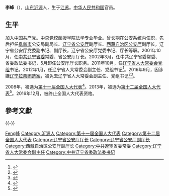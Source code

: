 {{Otheruses|李峰}}
'''李峰'''（{{bd|1953年|12月|catIdx=L}}），[[山东省|山东]][[沂源县|沂源]]人，生于[[江苏省|江苏]]。[[中华人民共和国|中华人民共和国]]官员。

==生平==
加入[[中国共产党|中国共产党]]。[[中共中央党校|中央党校]]函授学院法学专业毕业。曾长期在公安系统内任职，先后担任[[阜新市|阜新市]]公安局副局长、[[辽宁省公安厅|辽宁省公安厅]]副厅长、[[西藏自治区公安厅|西藏自治区公安厅]]副厅长，辽宁省公安厅党委副书记、副厅长，辽宁省公安厅党委书记、厅长等职。2001年10月，任[[中国共产党辽宁省委员会|中共辽宁省委]]常委、省公安厅厅长。2002年3月，任中共辽宁省委常委、省委政法委书记，5月卸任公安厅厅长职务。2011年10月，任[[辽宁省人民代表大会常务委员会|辽宁省人大常委会]][[党组|党组]]书记。2012年1月，任辽宁省人大常委会副主任、党组书记<ref>{{Cite web|title=李峰、李文科当选辽宁人大常委会副主任|url=http://district.ce.cn/newarea/sddy/201201/16/t20120116_23004350.shtml|access-date=2022-03-01|date=2012-01-16|publisher=中国经济网|archive-url=https://web.archive.org/web/20190609144225/http://district.ce.cn/newarea/sddy/201201/16/t20120116_23004350.shtml|archive-date=2019-06-09|dead-url=no}}</ref>。2016年9月，因涉嫌[[辽宁拉票贿选案|辽宁拉票贿选案]]，被免去辽宁省人大常委会副主任、党组书记<ref>{{cite news|title=李峰不再担任辽宁省人大常委会副主任、党组书记|url=http://news.ifeng.com/a/20160917/49980789_0.shtml|accessdate=2016-09-17|newspaper=凤凰网|archive-date=2019-06-09|archive-url=https://web.archive.org/web/20190609203108/http://news.ifeng.com/a/20160917/49980789_0.shtml|dead-url=no}}</ref><ref>{{cite web|title=两会”下周开幕 35人去职全国人大代表|url=http://china.caixin.com/2017-02-24/101059145.html|accessdate=2017-02-24|publisher=财新网|archive-url=https://web.archive.org/web/20170225164353/http://china.caixin.com/2017-02-24/101059145.html|archive-date=2017-02-25|dead-url=no}}</ref>。

2008年，被选为[[第十一届全国人民代表大会代表名单|第十一届全国人大代表]]<ref>{{cite news|title=全国人大代表信息-李峰|url=http://210.82.31.1:8084/delegate/viewDelegate.action?dbid=113030|accessdate=2013-04-05|newspaper=全国人大网|archive-url=https://web.archive.org/web/20140528032557/http://www.npc.gov.cn/delegate/viewDelegate.action?dbid=113030|archive-date=2014-05-28|dead-url=yes}}</ref>。2013年，被选为[[第十二届全国人民代表大会代表名单|第十二届全国人大代表]]<ref>{{cite news|title=全国人大代表信息-李峰|url=http://210.82.31.1:8084/delegate/viewDelegate.action?dbid=120399|accessdate=2013-03-28|newspaper=全国人大网|deadurl=yes|archiveurl=https://web.archive.org/web/20140527220535/http://www.npc.gov.cn/delegate/viewDelegate.action?dbid=120399|archivedate=2014-05-27}}</ref>。2016年12月，被终止全国人大代表资格。

== 參考文獻 ==
{{reflist}}

{{-}}
{{start box}}
{{s-ppo|cpc}}
{{s-before|[[丁世发|丁世发]]}}
{{s-title|[[中国共产党辽宁省委员会|中国共产党辽宁省委员会]]政法委员会书记|2002年3月—2011年10月}}
{{s-after|[[苏宏章|苏宏章]]}}
{{s-gov|prc}}
{{s-before|[[]]}}
{{s-title|[[辽宁省公安厅|辽宁省公安厅]]厅长|？—2002年5月}}
{{s-after|[[李文喜_(1950年)|李文喜]]}}
{{end box}}
{{中共十八大到十九大期间的反腐败工作}}
{{Authority control}}
{{DEFAULTSORT:Li李}}
[[Category:李姓|Feng峰]]
[[Category:沂源人|Category:沂源人]]
[[Category:第十一届全国人大代表|Category:第十一届全国人大代表]]
[[Category:第十二届全国人大代表|Category:第十二届全国人大代表]]
[[Category:辽宁省公安厅厅长|Category:辽宁省公安厅厅长]]
[[Category:辽宁省公安厅副厅长|Category:辽宁省公安厅副厅长]]
[[Category:西藏自治区公安厅副厅长|Category:西藏自治区公安厅副厅长]]
[[Category:中共遼寧省委常委|Category:中共遼寧省委常委]]
[[Category:辽宁省人大常委会副主任|Category:辽宁省人大常委会副主任]]
[[Category:中共辽宁省委政法委书记|Category:中共辽宁省委政法委书记]]